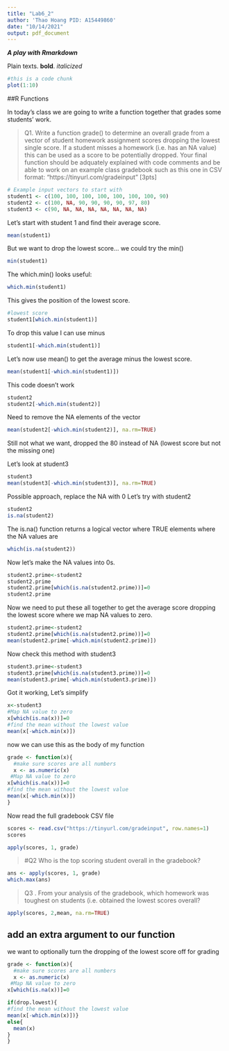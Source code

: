 ---
title: "Lab6_2"
author: 'Thao Hoang PID: A15449860'
date: "10/14/2021"
output: pdf_document
---

***A play with Rmarkdown***

Plain texts. **bold**. *italicized*

```{r}
#this is a code chunk
plot(1:10)
```
##R Functions

In today's class we are going to write a function together that grades some students' work.

>Q1. Write a function grade() to determine an overall grade from a vector of student homework assignment scores dropping the lowest single score. If a student misses a homework (i.e. has an NA value) this can be used as a score to be potentially dropped. Your final function should be adquately explained with code comments and be able to work on an example class gradebook such as this one in CSV format: "https://tinyurl.com/gradeinput" [3pts]
 
```{r}
# Example input vectors to start with
student1 <- c(100, 100, 100, 100, 100, 100, 100, 90)
student2 <- c(100, NA, 90, 90, 90, 90, 97, 80)
student3 <- c(90, NA, NA, NA, NA, NA, NA, NA)
```

Let's start with student 1 and find their average score.

```{r}
mean(student1)
```
But we want to drop the lowest score… we could try the min()
```{r}
min(student1)
```

The which.min() looks useful:
```{r}
which.min(student1)
```

This gives the position of the lowest score.
```{r}
#lowest score 
student1[which.min(student1)]
```

To drop this value I can use minus
```{r}
student1[-which.min(student1)]
```

Let's now use mean() to get the average minus the lowest score.
```{r}
mean(student1[-which.min(student1)])
```

This code doesn't work
```{r}
student2
student2[-which.min(student2)]
```

Need to remove the NA elements of the vector
```{r}
mean(student2[-which.min(student2)], na.rm=TRUE)
```

Still not what we want, dropped the 80 instead of NA (lowest score but not the missing one)

Let's look at student3
```{r}
student3
mean(student3[-which.min(student3)], na.rm=TRUE)
```

Possible approach, replace the NA with 0 Let's try with student2
```{r}
student2
is.na(student2)
```

The is.na() function returns a logical vector where TRUE elements where the NA values are
```{r}
which(is.na(student2))
```

Now let's make the NA values into 0s.
```{r}
student2.prime<-student2
student2.prime
student2.prime[which(is.na(student2.prime))]=0
student2.prime
```

Now we need to put these all together to get the average score dropping the lowest score where we map NA values to zero.
```{r}
student2.prime<-student2
student2.prime[which(is.na(student2.prime))]=0
mean(student2.prime[-which.min(student2.prime)])
```

Now check this method with student3
```{r}
student3.prime<-student3
student3.prime[which(is.na(student3.prime))]=0
mean(student3.prime[-which.min(student3.prime)])
```

Got it working, Let's simplify
```{r}
x<-student3
#Map NA value to zero
x[which(is.na(x))]=0
#find the mean without the lowest value
mean(x[-which.min(x)])
```

now we can use this as the body of my function
```{r}
grade <- function(x){
  #make sure scores are all numbers
  x <- as.numeric(x)
 #Map NA value to zero
x[which(is.na(x))]=0
#find the mean without the lowest value
mean(x[-which.min(x)]) 
}
```

Now read the full gradebook CSV file
```{r}
scores <- read.csv("https://tinyurl.com/gradeinput", row.names=1)
scores
```

```{r}
apply(scores, 1, grade)
```

>#Q2 Who is the top scoring student overall in the gradebook?

```{r}
ans <- apply(scores, 1, grade)
which.max(ans)
```

>Q3 . From your analysis of the gradebook, which homework was toughest on students (i.e. obtained
the lowest scores overall? 

```{r}
apply(scores, 2,mean, na.rm=TRUE)
```

## add an extra argument to our function

we want to optionally turn the dropping of the lowest score off for grading

```{r}
grade <- function(x){
  #make sure scores are all numbers
  x <- as.numeric(x)
 #Map NA value to zero
x[which(is.na(x))]=0

if(drop.lowest){
#find the mean without the lowest value
mean(x[-which.min(x)])}
else{
  mean(x)
}
} 
```

